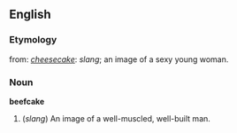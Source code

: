 ==English==

===Etymology===
from: ''[[cheesecake]]'': ''slang''; an image of a sexy young woman.

===Noun===
{{wikipedia}}
'''beefcake'''
# (''slang'') An image of a well-muscled, well-built man.